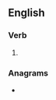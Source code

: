 {{also|dératés}}
==English==

===Verb===
{{head|en|verb form}}

# {{en-third-person singular of|derate}}

===Anagrams===
* {{anagrams|en|Tasered|atredes|dearest|e-trades|estrade|readest|reasted|red teas|redates|sad tree|sed rate|sedater|steared|tasered}}